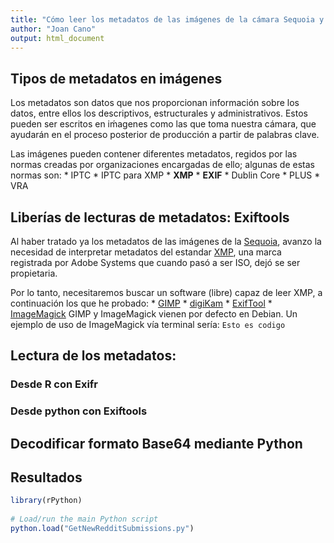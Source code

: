 ```yaml
---
title: "Cómo leer los metadatos de las imágenes de la cámara Sequoia y decodificar la etiqueta IrradianceList"
author: "Joan Cano"
output: html_document
---
```

## Tipos de metadatos en imágenes

Los metadatos son datos que nos proporcionan información sobre los datos, entre ellos los descriptivos, estructurales y administrativos.
Estos pueden ser escritos en iḿagenes como las que toma nuestra cámara, que ayudarán en el proceso posterior de producción a partir de palabras clave.

Las imágenes pueden contener diferentes metadatos, regidos por las normas creadas por organizaciones encargadas de ello; algunas de estas normas son:
* IPTC
* IPTC para XMP
* **XMP**
* **EXIF**
* Dublin Core
* PLUS
* VRA

## Liberías de lecturas de metadatos: Exiftools
Al haber tratado ya los metadatos de las imágenes de la [Sequoia](http://tecnitop.com/es/camaras-accesorios-y-software/), avanzo la necesidad de interpretar metadatos del estandar [XMP](https://en.wikipedia.org/wiki/Extensible_Metadata_Platform#Free_software_and_open-source_tools_.28read.2Fwrite_support.29), una marca registrada por Adobe Systems que cuando pasó a ser ISO, dejó se ser propietaria.

Por lo tanto, necesitaremos buscar un software (libre) capaz de leer XMP, a continuación los que he probado:
* [GIMP](https://www.gimp.org/)
* [digiKam](https://www.digikam.org/)
* [ExifTool](https://www.sno.phy.queensu.ca/~phil/exiftool/)
* [ImageMagick](https://www.imagemagick.org/script/index.php)
GIMP y ImageMagick vienen por defecto en Debian. Un ejemplo de uso de ImageMagick vía terminal sería:
`Esto es codigo`


## Lectura de los metadatos:

### Desde R con Exifr

### Desde python con Exiftools

## Decodificar formato Base64 mediante Python

## Resultados


```r
library(rPython)
 
# Load/run the main Python script
python.load("GetNewRedditSubmissions.py")
```